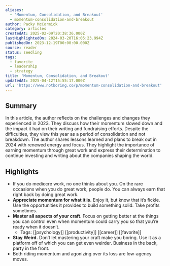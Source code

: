 ```yaml
---
aliases:
  - 'Momentum, Consolidation, and Breakout'
  - momentum-consolidation-and-breakout
author: Packy McCormick
category: articles
createdAt: 2025-02-09T20:38:36.000Z
lastHighlightedOn: 2024-03-20T16:05:23.994Z
publishedOn: 2023-12-19T00:00:00.000Z
source: reader
status: seedling
tags:
  - favorite
  - leadership
  - strategy
title: 'Momentum, Consolidation, and Breakout'
updatedAt: 2025-04-12T15:55:17.000Z
url: 'https://www.notboring.co/p/momentum-consolidation-and-breakout'
---
```

## Summary

In this article, the author reflects on the challenges and changes they experienced in 2023. They discuss how their momentum slowed down and the impact it had on their writing and fundraising efforts. Despite the difficulties, they view this year as a period of consolidation and not breakdown. The author shares lessons learned and plans to break out in 2024 with renewed energy and focus. They highlight the importance of earning momentum through great work and express their determination to continue investing and writing about the companies shaping the world.

## Highlights

- If you do mediocre work, no one thinks about you. On the rare occasions when you do great work, people do. You can always earn that right back by doing great work.
- **Appreciate momentum for what it is.** Enjoy it, but know that it’s fickle. Use the opportunities it provides to build something solid. Take profits sometimes.
- **Master all aspects of your craft**. Focus on getting better at the things you can control even when momentum could carry you so that you’re ready when it doesn’t.
    - Tags: [[psychology]] [[productivity]] [[career]] [[favorite]]
- **Stay Weird.** Don’t let mastering your craft make you boring. Use it as a platform off of which you can get even weirder. Business in the back, party in the front.
- Both riding momentum and agonizing over its loss are low-agency moves.
